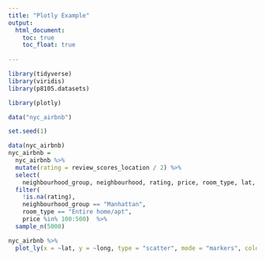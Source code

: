 ```yaml
---
title: "Plotly Example"
output: 
  html_document:
    toc: true
    toc_float: true
    
---
```



```r
library(tidyverse)
library(viridis)
library(p8105.datasets)

library(plotly)
```

```r
data("nyc_airbnb")

set.seed(1)

data(nyc_airbnb)
nyc_airbnb = 
  nyc_airbnb %>% 
  mutate(rating = review_scores_location / 2) %>%
  select(
    neighbourhood_group, neighbourhood, rating, price, room_type, lat, long) %>%
  filter(
    !is.na(rating), 
    neighbourhood_group == "Manhattan",
    room_type == "Entire home/apt",
    price %in% 100:500)  %>% 
  sample_n(5000)
```

```r
nyc_airbnb %>% 
  plot_ly(x = ~lat, y = ~long, type = "scatter", mode = "markers", color = ~price, alpha = 0.5)
```

```r

```

